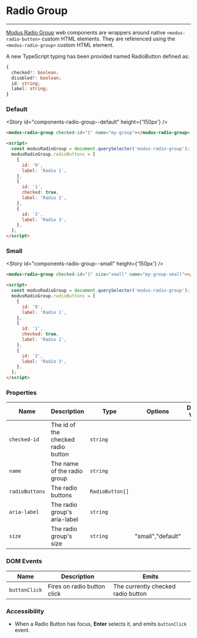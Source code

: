 
# Radio Group

---

[Modus Radio Group](https://modus.trimble.com/components/lists/) web components are wrappers around native `<modus-radio-button>` custom HTML elements. They are referenced using the `<modus-radio-group>` custom HTML element.

A new TypeScript typing has been provided named RadioButton defined as:

```ts
{
  checked?: boolean;
  disabled?: boolean;
  id: string;
  label: string;
}
```

### Default

<Story id="components-radio-group--default" height={'150px'} />

```html
<modus-radio-group checked-id="1" name="my-group"></modus-radio-group>

<script>
  const modusRadioGroup = document.querySelector('modus-radio-group');
  modusRadioGroup.radioButtons = [
    {
      id: '0',
      label: 'Radio 1',
    },
    {
      id: '1',
      checked: true,
      label: 'Radio 2',
    },
    {
      id: '2',
      label: 'Radio 3',
    },
  ];
</script>
```
### Small

<Story id="components-radio-group--small" height={'150px'} />

```html
<modus-radio-group checked-id="1" size="small" name="my-group-small"></modus-radio-group>

<script>
  const modusRadioGroup = document.querySelector('modus-radio-group');
  modusRadioGroup.radioButtons = [
    {
      id: '0',
      label: 'Radio 1',
    },
    {
      id: '1',
      checked: true,
      label: 'Radio 2',
    },
    {
      id: '2',
      label: 'Radio 3',
    },
  ];
</script>
```

### Properties

| Name           | Description                        | Type            | Options | Default Value | Required |
| -------------- | ---------------------------------- | --------------- | ------- | ------------- | -------- |
| `checked-id`   | The id of the checked radio button | `string`        |         |               | ✔        |
| `name`         | The name of the radio group        | `string`        |         |               | ✔        |
| `radioButtons` | The radio buttons                  | `RadioButton[]` |         |               | ✔        |
| `aria-label`   | The radio group's aria-label       | `string`        |         |               |          |
| `size`   | The radio group's size       | `string`        | "small","default"   |               |          |

### DOM Events

| Name          | Description                 | Emits                              |
| ------------- | --------------------------- | ---------------------------------- |
| `buttonClick` | Fires on radio button click | The currently checked radio button |

### Accessibility

- When a Radio Button has focus, **Enter** selects it, and emits `buttonClick` event.
